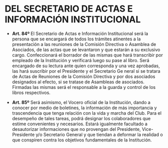 # DEL SECRETARIO DE ACTAS E INFORMACIÓN INSTITUCIONAL

* **Art. 84º**
El Secretario de Actas e Información Institucional será la persona que se encargará de todos los trámites atinentes a la presentación a las reuniones de la Comisión Directiva o Asamblea de Asociados, de las actas que se levantaron y que estarán a su exclusivo cargo. Confeccionará el borrador de las mismas que hará transcribir por empleado de la Institución y verificará luego su pase al libro. Será encargado de su lectura ante quien corresponda y una vez aprobadas, las hará suscribir por el Presidente y el Secretario Ge neral si se tratara de Actas de Reuniones de la Comisión Directiva y por dos asociados designados al efecto, si se tratase de Asambleas de asociados. Firmadas las mismas será el responsable a la guarda y control de los libros respectivos.

* **Art. 85º**
Será asimismo, el Vocero oficial de la Institución, dando a conocer por medio de boletines, la información de más importancia y trascendencia que tenga relación con la vida y marcha del Club. Para el desempeño de tales tareas, podrá designar los colaboradores que estime convenientes y necesarios. Estará igualmente facultado a desautorizar informaciones que no provengan del Presidente, Vice-Presidente y/o Secretario General y que tiendan a deformar la realidad o que conspiren contra los objetivos fundamentales de la Institución.
